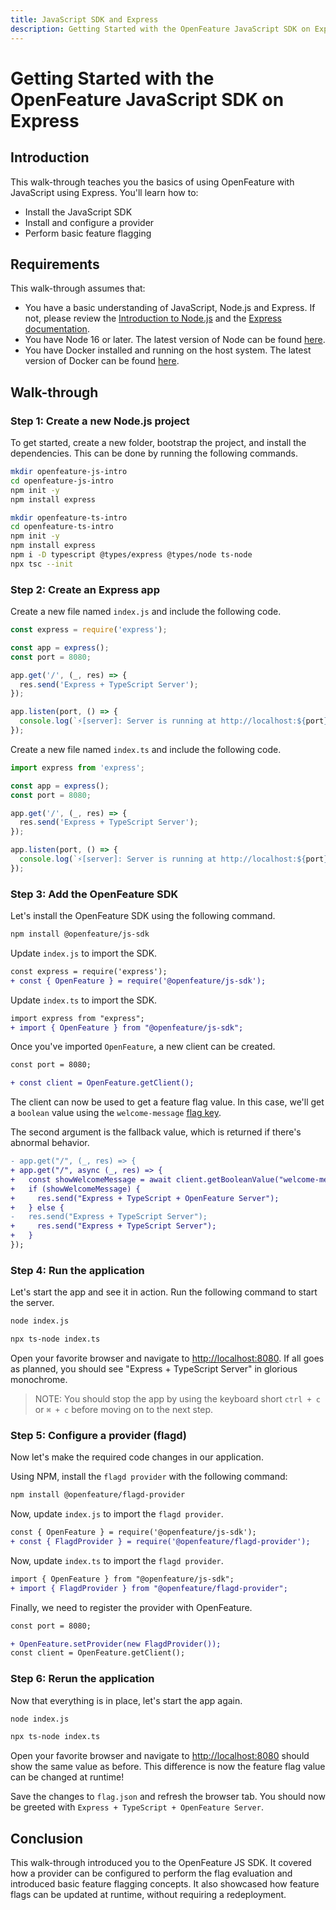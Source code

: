 ```yaml
---
title: JavaScript SDK and Express
description: Getting Started with the OpenFeature JavaScript SDK on Express
---
```



# Getting Started with the OpenFeature JavaScript SDK on Express

## Introduction

This walk-through teaches you the basics of using OpenFeature with JavaScript using Express.
You'll learn how to:

- Install the JavaScript SDK
- Install and configure a provider
- Perform basic feature flagging

## Requirements

This walk-through assumes that:

- You have a basic understanding of JavaScript, Node.js and Express.
  If not, please review the [Introduction to Node.js][learn-nodejs] and the [Express documentation][learn-expressjs].
- You have Node 16 or later.
  The latest version of Node can be found [here][nodejs-download].
- You have Docker installed and running on the host system.
  The latest version of Docker can be found [here][docker-download].

## Walk-through

### Step 1: Create a new Node.js project

To get started, create a new folder, bootstrap the project, and install the dependencies.
This can be done by running the following commands.

<Tabs groupId="js-tutorial">
<TabItem value="js" label="JavaScript">

```sh
mkdir openfeature-js-intro
cd openfeature-js-intro
npm init -y
npm install express
```

</TabItem>

<TabItem value="ts" label="TypeScript">

```sh
mkdir openfeature-ts-intro
cd openfeature-ts-intro
npm init -y
npm install express
npm i -D typescript @types/express @types/node ts-node
npx tsc --init
```

</TabItem>
</Tabs>

### Step 2: Create an Express app

<Tabs groupId="js-tutorial">
<TabItem value="js" label="JavaScript">

Create a new file named `index.js` and include the following code.

```js
const express = require('express');

const app = express();
const port = 8080;

app.get('/', (_, res) => {
  res.send('Express + TypeScript Server');
});

app.listen(port, () => {
  console.log(`⚡️[server]: Server is running at http://localhost:${port}`);
});
```

</TabItem>

<TabItem value="ts" label="TypeScript">

Create a new file named `index.ts` and include the following code.

```ts
import express from 'express';

const app = express();
const port = 8080;

app.get('/', (_, res) => {
  res.send('Express + TypeScript Server');
});

app.listen(port, () => {
  console.log(`⚡️[server]: Server is running at http://localhost:${port}`);
});
```

</TabItem>
</Tabs>

### Step 3: Add the OpenFeature SDK

Let's install the OpenFeature SDK using the following command.

```sh
npm install @openfeature/js-sdk
```

<Tabs groupId="js-tutorial">
<TabItem value="js" label="JavaScript">

Update `index.js` to import the SDK.

```diff
const express = require('express');
+ const { OpenFeature } = require('@openfeature/js-sdk');
```

</TabItem>

<TabItem value="ts" label="TypeScript">

Update `index.ts` to import the SDK.

```diff
import express from "express";
+ import { OpenFeature } from "@openfeature/js-sdk";
```

</TabItem>
</Tabs>

Once you've imported `OpenFeature`, a new client can be created.

```diff
const port = 8080;

+ const client = OpenFeature.getClient();
```

The client can now be used to get a feature flag value.
In this case, we'll get a `boolean` value using the `welcome-message` [flag key][flag-key].

The second argument is the fallback value, which is returned if there's abnormal behavior.

```diff
- app.get("/", (_, res) => {
+ app.get("/", async (_, res) => {
+   const showWelcomeMessage = await client.getBooleanValue("welcome-message", false);
+   if (showWelcomeMessage) {
+     res.send("Express + TypeScript + OpenFeature Server");
+   } else {
-   res.send("Express + TypeScript Server");
+     res.send("Express + TypeScript Server");
+   }
});

```

### Step 4: Run the application

Let's start the app and see it in action.
Run the following command to start the server.

<Tabs groupId="js-tutorial">
<TabItem value="js" label="JavaScript">

```sh
node index.js
```

</TabItem>

<TabItem value="ts" label="TypeScript">

```sh
npx ts-node index.ts
```

</TabItem>
</Tabs>

Open your favorite browser and navigate to [http://localhost:8080](http://localhost:8080).
If all goes as planned, you should see "Express + TypeScript Server" in glorious monochrome.

<WhyDefaultContent />

> NOTE: You should stop the app by using the keyboard short `ctrl + c` or `⌘ + c` before moving on to the next step.

### Step 5: Configure a provider (flagd)

<FlagdContent />

Now let's make the required code changes in our application.

Using NPM, install the `flagd provider` with the following command:

```sh
npm install @openfeature/flagd-provider
```

<Tabs groupId="js-tutorial">
<TabItem value="js" label="JavaScript">

Now, update `index.js` to import the `flagd provider`.

```diff
const { OpenFeature } = require('@openfeature/js-sdk');
+ const { FlagdProvider } = require('@openfeature/flagd-provider');
```

</TabItem>

<TabItem value="ts" label="TypeScript">

Now, update `index.ts` to import the `flagd provider`.

```diff
import { OpenFeature } from "@openfeature/js-sdk";
+ import { FlagdProvider } from "@openfeature/flagd-provider";
```

</TabItem>
</Tabs>

Finally, we need to register the provider with OpenFeature.

```diff
const port = 8080;

+ OpenFeature.setProvider(new FlagdProvider());
const client = OpenFeature.getClient();
```

### Step 6: Rerun the application

Now that everything is in place, let's start the app again.

<Tabs groupId="js-tutorial">
<TabItem value="js" label="JavaScript">

```sh
node index.js
```

</TabItem>

<TabItem value="ts" label="TypeScript">

```sh
npx ts-node index.ts
```

</TabItem>
</Tabs>

Open your favorite browser and navigate to [http://localhost:8080](http://localhost:8080) should show the same value as before.
This difference is now the feature flag value can be changed at runtime!

<FlagdChangeContent />

Save the changes to `flag.json` and refresh the browser tab.
You should now be greeted with `Express + TypeScript + OpenFeature Server`.

## Conclusion

This walk-through introduced you to the OpenFeature JS SDK.
It covered how a provider can be configured to perform the flag evaluation and introduced basic feature flagging concepts.
It also showcased how feature flags can be updated at runtime, without requiring a redeployment.

[learn-nodejs]: https://nodejs.dev/en/learn/
[learn-expressjs]: https://expressjs.com/
[nodejs-download]: https://nodejs.org/en/download/
[docker-download]: https://docs.docker.com/engine/install/
[flag-key]: https://docs.openfeature.dev/docs/specification/glossary#flag-key
